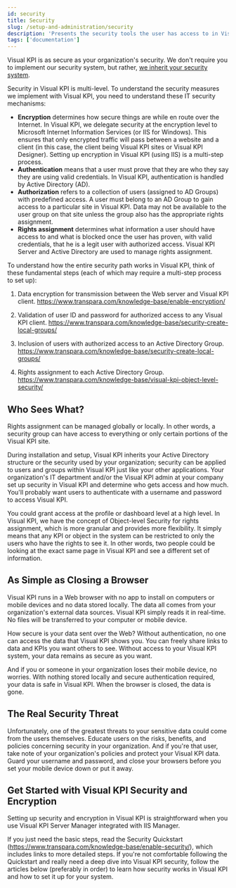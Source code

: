 ```yaml
---
id: security
title: Security
slug: /setup-and-administration/security
description: 'Presents the security tools the user has access to in Visual KPI.'
tags: ['documentation']
---
```


Visual KPI is as secure as your organization's security. We don't require you to implement our security system, but rather, [we inherit your security system](/docs/setup-and-administration/security/security-inheritance).

Security in Visual KPI is multi-level. To understand the security measures we implement with Visual KPI, you need to understand these IT security mechanisms:

- **Encryption** determines how secure things are while en route over the Internet. In Visual KPI, we delegate security at the encryption level to Microsoft Internet Information Services (or IIS for Windows). This ensures that only encrypted traffic will pass between a website and a client (in this case, the client being Visual KPI sites or Visual KPI Designer). Setting up encryption in Visual KPI (using IIS) is a multi-step process.
- **Authentication** means that a user must prove that they are who they say they are using valid credentials. In Visual KPI, authentication is handled by Active Directory (AD).
- **Authorization** refers to a collection of users (assigned to AD Groups) with predefined access. A user must belong to an AD Group to gain access to a particular site in Visual KPI. Data may not be available to the user group on that site unless the group also has the appropriate rights assignment.
- **Rights assignment** determines what information a user should have access to and what is blocked once the user has proven, with valid credentials, that he is a legit user with authorized access. Visual KPI Server and Active Directory are used to manage rights assignment.

To understand how the entire security path works in Visual KPI, think of these fundamental steps (each of which may require a multi-step process to set up):

1. Data encryption for transmission between the Web server and Visual KPI client. https://www.transpara.com/knowledge-base/enable-encryption/

2. Validation of user ID and password for authorized access to any Visual KPI client. https://www.transpara.com/knowledge-base/security-create-local-groups/

3. Inclusion of users with authorized access to an Active Directory Group. https://www.transpara.com/knowledge-base/security-create-local-groups/

4. Rights assignment to each Active Directory Group. https://www.transpara.com/knowledge-base/visual-kpi-object-level-security/

## Who Sees What?

Rights assignment can be managed globally or locally. In other words, a security group can have access to everything or only certain portions of the Visual KPI site.

During installation and setup, Visual KPI inherits your Active Directory structure or the security used by your organization; security can be applied to users and groups within Visual KPI just like your other applications. Your organization's IT department and/or the Visual KPI admin at your company set up security in Visual KPI and determine who gets access and how much. You'll probably want users to authenticate with a username and password to access Visual KPI.

You could grant access at the profile or dashboard level at a high level. In Visual KPI, we have the concept of Object-level Security for rights assignment, which is more granular and provides more flexibility. It simply means that any KPI or object in the system can be restricted to only the users who have the rights to see it. In other words, two people could be looking at the exact same page in Visual KPI and see a different set of information.

## As Simple as Closing a Browser

Visual KPI runs in a Web browser with no app to install on computers or mobile devices and no data stored locally. The data all comes from your organization's external data sources. Visual KPI simply reads it in real-time. No files will be transferred to your computer or mobile device.

How secure is your data sent over the Web? Without authentication, no one can access the data that Visual KPI shows you. You can freely share links to data and KPIs you want others to see. Without access to your Visual KPI system, your data remains as secure as you want.

And if you or someone in your organization loses their mobile device, no worries. With nothing stored locally and secure authentication required, your data is safe in Visual KPI. When the browser is closed, the data is gone.

## The Real Security Threat

Unfortunately, one of the greatest threats to your sensitive data could come from the users themselves. Educate users on the risks, benefits, and policies concerning security in your organization. And if you're that user, take note of your organization's policies and protect your Visual KPI data. Guard your username and password, and close your browsers before you set your mobile device down or put it away.

## Get Started with Visual KPI Security and Encryption

Setting up security and encryption in Visual KPI is straightforward when you use Visual KPI Server Manager integrated with IIS Manager.

If you just need the basic steps, read the Security Quickstart (https://www.transpara.com/knowledge-base/enable-security/), which includes links to more detailed steps. If you're not comfortable following the Quickstart and really need a deep dive into Visual KPI security, follow the articles below (preferably in order) to learn how security works in Visual KPI and how to set it up for your system.